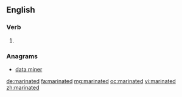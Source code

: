 ==English==

===Verb===
{{head|en}}

# {{en-past of|marinate}}

===Anagrams===
* [[data miner#English|data miner]]

[[de:marinated]]
[[fa:marinated]]
[[mg:marinated]]
[[oc:marinated]]
[[vi:marinated]]
[[zh:marinated]]